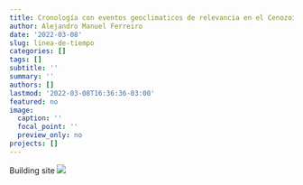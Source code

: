 ```yaml
---
title: Cronología con eventos geoclimaticos de relevancia en el Cenozoico en Sudamerica
author: Alejandro Manuel Ferreiro
date: '2022-03-08'
slug: linea-de-tiempo
categories: []
tags: []
subtitle: ''
summary: ''
authors: []
lastmod: '2022-03-08T16:36:36-03:00'
featured: no
image:
  caption: ''
  focal_point: ''
  preview_only: no
projects: []
---
```

Building site
![](https://media.giphy.com/media/hWV2vSBeiKRdRIqrgd/giphy.gif)
